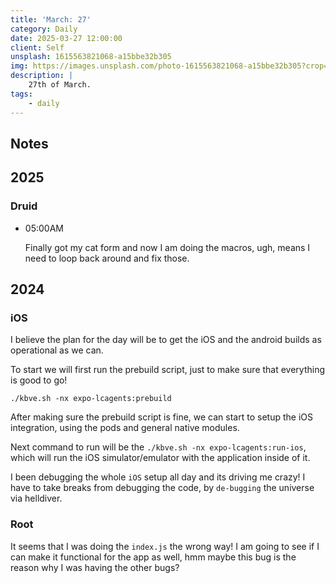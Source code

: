 ```yaml
---
title: 'March: 27'
category: Daily
date: 2025-03-27 12:00:00
client: Self
unsplash: 1615563821068-a15bbe32b305
img: https://images.unsplash.com/photo-1615563821068-a15bbe32b305?crop=entropy&cs=srgb&fm=jpg&ixid=MnwzNjM5Nzd8MHwxfHJhbmRvbXx8fHx8fHx8fDE2ODE3NDg2ODY&ixlib=rb-4.0.3&q=85
description: |
    27th of March.
tags:
    - daily
---
```



## Notes

## 2025

### Druid

-   05:00AM

    Finally got my cat form and now I am doing the macros, ugh, means I need to loop back around and fix those.

## 2024


### iOS

I believe the plan for the day will be to get the iOS and the android builds as operational as we can.

To start we will first run the prebuild script, just to make sure that everything is good to go!

`./kbve.sh -nx expo-lcagents:prebuild`

After making sure the prebuild script is fine, we can start to setup the iOS integration, using the pods and general native modules.

Next command to run will be the `./kbve.sh -nx expo-lcagents:run-ios`, which will run the iOS simulator/emulator with the application inside of it.

I been debugging the whole `iOS` setup all day and its driving me crazy! I have to take breaks from debugging the code, by `de-bugging` the universe via helldiver.



### Root

It seems that I was doing the `index.js` the wrong way!
I am going to see if I can make it functional for the app as well, hmm maybe this bug is the reason why I was having the other bugs?
